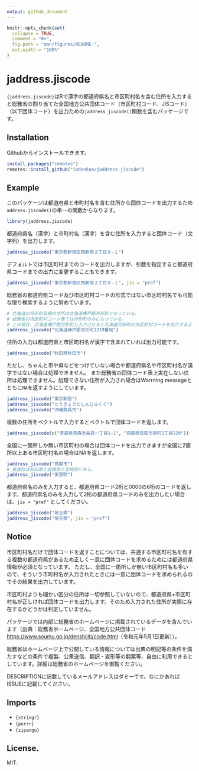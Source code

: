 ```yaml
---
output: github_document
---
```


<!-- README.md is generated from README.Rmd. Please edit that file -->

```r
knitr::opts_chunk$set(
  collapse = TRUE,
  comment = "#>",
  fig.path = "man/figures/README-",
  out.width = "100%"
)
```

# jaddress.jiscode

<!-- badges: start -->
<!-- badges: end -->

`{jaddress.jiscode}`はRで漢字の都道府県名と市区町村名を含む住所を入力すると総務省の割り当てた全国地方公共団体コード（市区町村コード、JISコード）（以下団体コード）を出力ための`jaddress_jiscode()`関数を含むパッケージです。

## Installation

Githubからインストールできます。

``` r
install.packages("remotes")
remotes::install_github("indenkun/jaddress.jiscode")
```

## Example

このパッケージは都道府県と市町村名を含む住所から団体コードを出力するため`address.jiscode()`の単一の関数からなります。

```r
library(jaddress.jiscode)
```

都道府県名（漢字）と市町村名（漢字）を含む住所を入力すると団体コード（文字列）を出力します。

```r
jaddress_jiscode("東京都新宿区西新宿２丁目８−１")
```

デフォルトでは市区町村までのコードを出力しますが、引数を指定すると都道府県コードまでの出力に変更することもできます。

```r
jaddress_jiscode("東京都新宿区西新宿２丁目８−１", jis = "pref")

```

総務省の都道府県コード及び市区町村コードの形式ではない市区町村名でも可能な限り検索するように努めています。

```r
# 北海道の月形町役場の住所は北海道樺戸郡月形町となっている。
# 総務省の市区町村コード表では月形町のみになっている。
# この場合、北海道樺戸郡月形町と入力されると北海道月形町の市区町村コードを出力するようにしている。
jaddress_jiscode("北海道樺戸郡月形町1219番地")
```

住所の入力は都道府県と市区町村名が漢字で含まれていれば出力可能です。

```r
jaddress_jiscode("秋田県秋田市")
```

ただし、ちゃんと市や県などをつけていない場合や都道府県名や市区町村名が漢字ではない場合は処理できません。
また総務省の団体コード表上実在しない住所は処理できません。処理できない住所が入力され場合はWarrning messageとともに`NA`を返すようにしています。

```r
jaddress_jiscode("東京新宿")
jaddress_jiscode("とうきょうとしんじゅくく")
jaddress_jiscode("沖縄県呉市")
```

複数の住所をベクトルで入力するとベクトルで団体コードを返します。

```r
jaddress_jiscode(c("青森県青森市長島一丁目1-1", "鳥取県鳥取市東町1丁目220"))
```

全国に一箇所しか無い市区町村の場合は団体コードを出力できますが全国に2箇所以上ある市区町村名の場合はNAを返します。

```r
jaddress_jiscode("鳥取市")
# 美里町は秋田県と島根県と宮崎県にある。
jaddress_jiscode("美里町")
```

都道府県名のみを入力すると、都道府県コード2桁と0000の6桁のコードを返します。都道府県名のみを入力して2桁の都道府県コードのみを出力したい場合は、`jis = "pref"`
としてください。

```r
jaddress_jiscode("埼玉県")
jaddress_jiscode("埼玉県", jis = "pref")
```

## Notice

市区町村名だけで団体コードを返すことについては、共通する市区町村名を有する複数の都道府県があるため正しく一意に団体コードを求めるためには都道府県情報が必須となっています。
ただし、全国に一箇所しか無い市区町村名も多いので、そういう市町村名が入力されたときには一意に団体コードを求められるのでその結果を出力しています。

市区町村よりも細かい区分の住所は一切参照していないので、都道府県+市区町村名が正しければ団体コードを出力します。そのため入力された住所が実際に存在するかどうかは判定していません。


パッケージでは内部に総務省のホームページに掲載されているデータを含んでいます（出典：総務省ホームページ、全国地方公共団体コード[https://www.soumu.go.jp/denshijiti/code.html](https://www.soumu.go.jp/denshijiti/code.html)（令和元年5月1日更新））。

総務省はホームページ上で公開している情報については出典の明記等の条件を満たすなどの条件で複製、公衆送信、翻訳・変形等の翻案等、自由に利用できるとしています。詳細は総務省のホームページを御覧ください。

DESCRIPTIONに記載しているメールアドレスはダミーです。なにかあればISSUEに記載してください。

## Imports

* `{stringr}`
* `{purrr}`
* `{zipangu}`

## License.

MIT.
